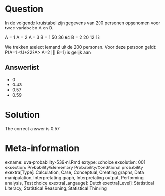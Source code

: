 Question
========

In de volgende kruistabel zijn gegevens van 200 personen opgenomen voor twee variabelen A en B.

A = 1 A = 2 A = 3
B = 1 50 36 64
B = 2 20 12 18

We trekken aselect iemand uit de 200 personen. Voor deze persoon geldt: P(A=1 <U+222A> A=2 ||| B=1) is gelijk aan 

Answerlist
----------
* 0
* 0.43
* 0.57
* 0.59

Solution
========

The correct answer is  0.57 

Meta-information
================
exname: uva-probability-539-nl.Rmd 
extype: schoice 
exsolution: 001 
exsection: Probability/Elementary Probability/Conditional probability
exextra[Type]: Calculation, Case, Conceptual, Creating graphs, Data manipulation, Interpretating graph, Interpretating output, Performing analysis, Test choice 
exextra[Langauge]: Dutch 
exextra[Level]: Statistical Literacy, Statistical Reasoning, Statistical Thinking 
